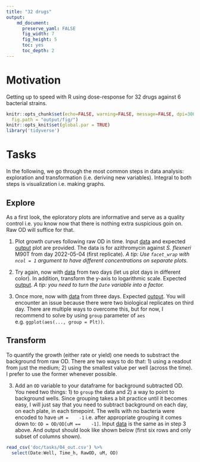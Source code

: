 ```yaml
---
title: "32 drugs"
output: 
    md_document:
      preserve_yaml: FALSE
      fig_width: 7
      fig_height: 5
      toc: yes
      toc_depth: 2
---
```


# Motivation

Getting up to speed with R using dose-response for 32 drugs against 6
bacterial strains.


```r
knitr::opts_chunk$set(echo=FALSE, warning=FALSE, message=FALSE, dpi=300, 
  fig.path = "output/fig/")
knitr::opts_knit$set(global.par = TRUE)
library('tidyverse')
```


# Tasks

In the following, we go through the most common steps in data analysis:
exploration and transformation (i.e. deriving new variables). Integral to both
steps is visualization i.e. making graphs.

## Explore

As a first look, the eploratory plots are informative and serve as a quality
control i.e. you know now that there is nothing extra suspicious goin on. Raw OD will suffice for that.

1. Plot growth curves following raw OD in time. Input
   [data](doc/tasks/01_dat.csv) and expected [output](doc/tasks/01_out.pdf)
   plot are provided. The data is for azithromycin against _S. flexneri_ M90T
   from day 2022-05-04 (first replicate). _A tip: Use `facet_wrap` with `ncol = 1` argument to have different concentrations on separate plots._

2. Try again, now with [data](doc/tasks/02_dat.csv) from two days (let us plot
   days in different color). In addition, transform the y-axis to logarithmic
   scale. Expected [output](doc/tasks/02_out.pdf). _A tip: you need to turn
   the `Date` variable into a factor._

3. Once more, now with [data](doc/tasks/03_dat.csv) from three days. Expected
   [output](doc/tasks/03_out.pdf). You will encounter an issue because there
   were two biological replicates on third day. There are multiple ways to
   overcome this, but for now, I recommend to solve by using `group` parameter 
   of `aes` e.g. `ggplot(aes(..., group = Plt))`.

## Transform

To quantify the growth (either rate or yield) one needs to substract the
background from raw OD. There are two ways to do that: 1) using a readout from
just the medium; 2) using the smallest value per well (across the time). I
prefer to use the former whenever possible.

3. Add an `OD` variable to your dataframe for background subtracted OD. You
   need two things: 1) to `group` the data and 2) a way to point to background
   wells. Since grouping takes a bit practice until it becomes easy, I will
   just say that you need to subtract background on each day, on each plate,
   in each timepoint. The wells with no bacteria were encoded to have `uM =
   -1` i.e. after appropriate grouping it comes down to: `OD = OD/OD[uM ==
   -1]`. Input [data](doc/tasks/03_dat.csv) is the same as in step 3 above.
   And output should look like shown below (first six rows and only subset of columns shown).

```r
read_csv('doc/tasks/04_out.csv') %>% 
  select(Date:Well, Time_h, RawOD, uM, OD)
```

